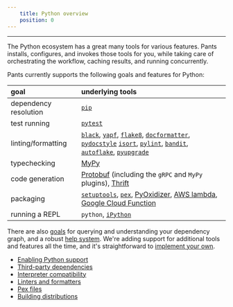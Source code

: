 ```yaml
---
    title: Python overview
    position: 0
---
```




---

The Python ecosystem has a great many tools for various features. Pants installs, configures, and invokes those tools for you, while taking care of orchestrating the workflow, caching results, and running concurrently.

Pants currently supports the following goals and features for Python:

| goal                  | underlying tools                                                                                                                                                                                                                                                                                                                                                          |
| :-------------------- | :--------------------------------------------------------------------------------------------------------------------------------------------------------------------------------------------------------------------------------------------------------------------------------------------------------------------------------------------------------------------------|
| dependency resolution | [`pip`](./third-party-dependencies.mdx)                                                                                                                                                                                                                                                                                                                              |
| test running          | [`pytest`](../goals/test.mdx)                                                                                                                                                                                                                                                                                                                                          |
| linting/formatting    | [`black`](../../../reference/subsystems/black.mdx), [`yapf`](../../../reference/subsystems/yapf.mdx), [`flake8`](../../../reference/subsystems/flake8.mdx), [`docformatter`](../../../reference/subsystems/docformatter.mdx), [`pydocstyle`](../../../reference/subsystems/pydocstyle.mdx) [`isort`](../../../reference/subsystems/isort.mdx), [`pylint`](../../../reference/subsystems/pylint.mdx), [`bandit`](../../../reference/subsystems/bandit.mdx), [`autoflake`](../../../reference/subsystems/autoflake.mdx), [`pyupgrade`](../../../reference/subsystems/pyupgrade.mdx) |
| typechecking          | [MyPy](../goals/check.mdx)                                                                                                                                                                                                                                                                                                                                             |
| code generation       | [Protobuf](../integrations/protobuf-and-grpc.mdx) (including the `gRPC` and `MyPy` plugins), [Thrift](../integrations/thrift.mdx)                                                                                                                                                                                                                                                                    |
| packaging             | [`setuptools`](./building-distributions.mdx), [`pex`](../goals/package.mdx), [PyOxidizer](../integrations/pyoxidizer.mdx), [AWS lambda](../integrations/aws-lambda.mdx), [Google Cloud Function](../integrations/google-cloud-functions.mdx)                                                                                                                                                                   |
| running a REPL        | `python`, [`iPython`](../goals/repl.mdx)                                                                                                                                                                                                                                                                                                                               |

There are also [goals](../../using-pants/project-introspection.mdx) for querying and understanding your dependency graph, and a robust [help system](../../using-pants/command-line-help.mdx). We're adding support for additional tools and features all the time, and it's straightforward to [implement your own](../../writing-plugins/plugins-overview.mdx). 

- [Enabling Python support](./enabling-python-support.mdx) 
- [Third-party dependencies](./third-party-dependencies.mdx) 
- [Interpreter compatibility](./interpreter-compatibility.mdx) 
- [Linters and formatters](./linters-and-formatters.mdx) 
- [Pex files](./pex-files.mdx) 
- [Building distributions](./building-distributions.mdx)